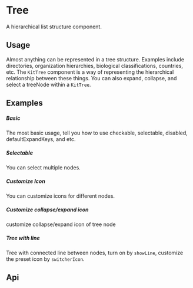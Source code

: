 
<Meta of={KitTreeStories} />

# Tree

A hierarchical list structure component.

## Usage

Almost anything can be represented in a tree structure. Examples include directories, organization hierarchies, biological classifications, countries, etc. The `KitTree` component is a way of representing the hierarchical relationship between these things. You can also expand, collapse, and select a treeNode within a `KitTree`.

## Examples

##### Basic

The most basic usage, tell you how to use checkable, selectable, disabled, defaultExpandKeys, and etc.

<CustomCanvas content={Exemples.Basic} source={Sources.Basic} id="tree-basic" />

##### Selectable

You can select multiple nodes.

<CustomCanvas content={Exemples.Selectable} source={Sources.Selectable} id="tree-selectable" />

##### Customize Icon

You can customize icons for different nodes.

<CustomCanvas content={Exemples.CustomIcon} source={Sources.CustomIcon} id="tree-custom-icon" />

##### Customize collapse/expand icon

customize collapse/expand icon of tree node

<CustomCanvas content={Exemples.CustomCollapseIcon} source={Sources.CustomCollapseIcon} id="tree-custom-collapse-icon" />

##### Tree with line

Tree with connected line between nodes, turn on by `showLine`, customize the preset icon by `switcherIcon`.

<CustomCanvas content={Exemples.Line} source={Sources.Line} id="tree-line" />

## Api

<Canvas of={KitTreeStories.Api} />

<Controls of={KitTreeStories.Api} />